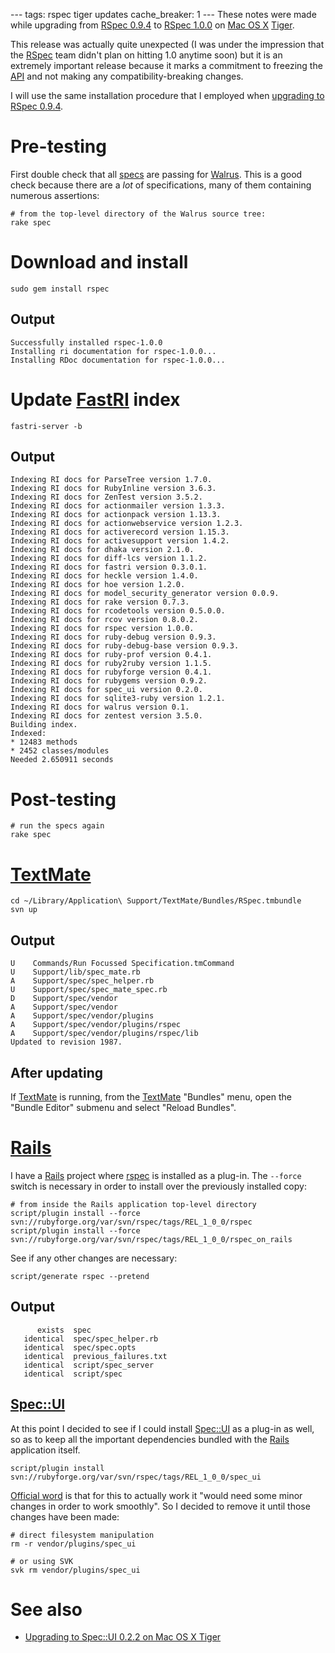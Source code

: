 ---
tags: rspec tiger updates
cache_breaker: 1
---
These notes were made while upgrading from [[RSpec 0.9.4]] to [[RSpec 1.0.0]] on [[Mac OS X]] [[Tiger]].

This release was actually quite unexpected (I was under the impression that the [[RSpec]] team didn't plan on hitting 1.0 anytime soon) but it is an extremely important release because it marks a commitment to freezing the [[API]] and not making any compatibility-breaking changes.

I will use the same installation procedure that I employed when [[upgrading to RSpec 0.9.4]].

= Pre-testing =

First double check that all [[specs]] are passing for [[Walrus]]. This is a good check because there are a ''lot'' of specifications, many of them containing numerous assertions:

<pre># from the top-level directory of the Walrus source tree:
rake spec</pre>

= Download and install =

<pre>sudo gem install rspec</pre>

== Output ==

<pre>Successfully installed rspec-1.0.0
Installing ri documentation for rspec-1.0.0...
Installing RDoc documentation for rspec-1.0.0...</pre>

= Update [[FastRI]] index =

<pre>fastri-server -b</pre>

== Output ==

<pre>Indexing RI docs for ParseTree version 1.7.0.
Indexing RI docs for RubyInline version 3.6.3.
Indexing RI docs for ZenTest version 3.5.2.
Indexing RI docs for actionmailer version 1.3.3.
Indexing RI docs for actionpack version 1.13.3.
Indexing RI docs for actionwebservice version 1.2.3.
Indexing RI docs for activerecord version 1.15.3.
Indexing RI docs for activesupport version 1.4.2.
Indexing RI docs for dhaka version 2.1.0.
Indexing RI docs for diff-lcs version 1.1.2.
Indexing RI docs for fastri version 0.3.0.1.
Indexing RI docs for heckle version 1.4.0.
Indexing RI docs for hoe version 1.2.0.
Indexing RI docs for model_security_generator version 0.0.9.
Indexing RI docs for rake version 0.7.3.
Indexing RI docs for rcodetools version 0.5.0.0.
Indexing RI docs for rcov version 0.8.0.2.
Indexing RI docs for rspec version 1.0.0.
Indexing RI docs for ruby-debug version 0.9.3.
Indexing RI docs for ruby-debug-base version 0.9.3.
Indexing RI docs for ruby-prof version 0.4.1.
Indexing RI docs for ruby2ruby version 1.1.5.
Indexing RI docs for rubyforge version 0.4.1.
Indexing RI docs for rubygems version 0.9.2.
Indexing RI docs for spec_ui version 0.2.0.
Indexing RI docs for sqlite3-ruby version 1.2.1.
Indexing RI docs for walrus version 0.1.
Indexing RI docs for zentest version 3.5.0.
Building index.
Indexed:
* 12483 methods
* 2452 classes/modules
Needed 2.650911 seconds</pre>

= Post-testing =

<pre># run the specs again
rake spec</pre>

= [[TextMate]] =

<pre>cd ~/Library/Application\ Support/TextMate/Bundles/RSpec.tmbundle
svn up</pre>

== Output ==

<pre>U    Commands/Run Focussed Specification.tmCommand
U    Support/lib/spec_mate.rb
A    Support/spec/spec_helper.rb
U    Support/spec/spec_mate_spec.rb
D    Support/spec/vendor
A    Support/spec/vendor
A    Support/spec/vendor/plugins
A    Support/spec/vendor/plugins/rspec
A    Support/spec/vendor/plugins/rspec/lib
Updated to revision 1987.</pre>

== After updating ==

If [[TextMate]] is running, from the [[TextMate]] "Bundles" menu, open the "Bundle Editor" submenu and select "Reload Bundles".

= [[Rails]] =

I have a [[Rails]] project where [[rspec]] is installed as a plug-in. The <tt>--force</tt> switch is necessary in order to install over the previously installed copy:

<pre># from inside the Rails application top-level directory
script/plugin install --force svn://rubyforge.org/var/svn/rspec/tags/REL_1_0_0/rspec
script/plugin install --force svn://rubyforge.org/var/svn/rspec/tags/REL_1_0_0/rspec_on_rails</pre>

See if any other changes are necessary:

<pre>script/generate rspec --pretend</pre>

== Output ==

<pre>      exists  spec
   identical  spec/spec_helper.rb
   identical  spec/spec.opts
   identical  previous_failures.txt
   identical  script/spec_server
   identical  script/spec</pre>

== [[Spec::UI]] ==

At this point I decided to see if I could install [[Spec::UI]] as a plug-in as well, so as to keep all the important dependencies bundled with the [[Rails]] application itself.

<pre>script/plugin install svn://rubyforge.org/var/svn/rspec/tags/REL_1_0_0/spec_ui</pre>

[http://rubyforge.org/pipermail/rspec-users/2007-May/001619.html Official word] is that for this to actually work it "would need some minor changes in order to work smoothly". So I decided to remove it until those changes have been made:

<pre># direct filesystem manipulation
rm -r vendor/plugins/spec_ui

# or using SVK
svk rm vendor/plugins/spec_ui</pre>

= See also =

* [[Upgrading to Spec::UI 0.2.2 on Mac OS X Tiger]]
